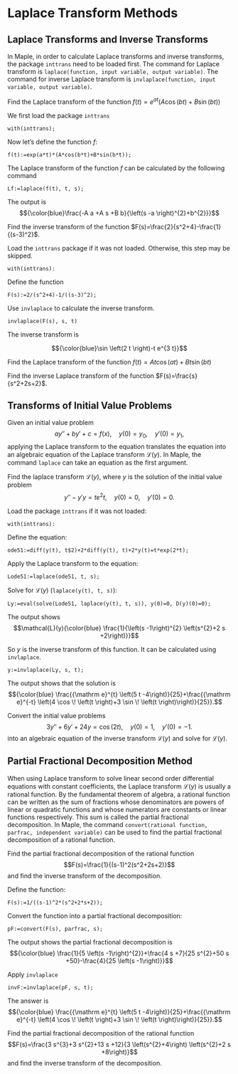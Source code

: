 # Laplace Transform Methods

## Laplace Transforms and Inverse Transforms

In Maple, in order to calculate Laplace transforms and inverse transforms, the package `inttrans` need to be loaded first. The command for Laplace transform is `laplace(function, input variable, output variable)`. The command for inverse Laplace transform is `invlaplace(function, input variable, output variable)`.

::: {.example}

Find the Laplace transform of the function $f(t)=e^{at}(A\cos(bt)+B\sin(bt))$

:::

::: {.solution}

We first load the package `inttrans`

```maple
with(inttrans);
```

Now let's define the function $f$:

```maple
f(t):=exp(a*t)*(A*cos(b*t)+B*sin(b*t));
```

The Laplace transform of the function $f$ can be calculated by the following command

```
Lf:=laplace(f(t), t, s);
```

The output is
$${\color{blue}\frac{-A a +A s +B b}{\left(s -a \right)^{2}+b^{2}}}$$

:::

::: {.example}

Find the inverse transform of the function $F(s)=\frac{2}{s^2+4}-\frac{1}{(s-3)^2}$.

:::

::: {.solution}

Load the `inttrans` package if it was not loaded. Otherwise, this step may be skipped.

```
with(inttrans):
```

Define the function

```
F(s):=2/(s^2+4)-1/((s-3)^2);
```

Use `invlaplace` to calculate the inverse transform.

```
invlaplace(F(s), s, t)
```

The inverse transform is

$${\color{blue}\sin \left(2 t \right)-t e^{3 t}}$$

:::

::: {.exercise}

Find the Laplace transform of the function $f(t)=At\cos(a t)+Bt\sin(b t)$

:::

::: {.exercise}

Find the inverse Laplace transform of the function $F(s)=\frac{s}{s^2+2s+2}$.

:::

## Transforms of Initial Value Problems

Given an initial value problem
$$ay''+by'+c=f(x), \quad y(0)=y_0,\quad y'(0)=y_1,$$
applying the Laplace transform to the equation translates the equation into an algebraic equation of the Laplace transform $\mathcal{L}(y)$. In Maple, the command `laplace` can take an equation as the first argument.

::: {.example}

Find the laplace transform $\mathcal{L}(y)$, where $y$ is the solution of the initial value problem
$$y''-y'y=te^2t, \quad y(0)=0, \quad y'(0)=0.$$

:::

::: {.solution}

Load the package `inttrans` if it was not loaded:

```
with(inttrans):
```

Define the equation:

```
ode51:=diff(y(t), t$2)+2*diff(y(t), t)+2*y(t)=t*exp(2*t);
```

Apply the Laplace transform to the equation:

```
Lode51:=laplace(ode51, t, s);
```

Solve for $\mathcal{L}(y)$ (`laplace(y(t), t, s)`):

```
Ly:=eval(solve(Lode51, laplace(y(t), t, s)), y(0)=0, D(y)(0)=0);
```

The output shows
$$\mathcal{L}(y){\color{blue} \frac{1}{\left(s -1\right)^{2} \left(s^{2}+2 s +2\right)}}$$

So $y$ is the inverse transform of this function. It can be calculated using `invlaplace`.

```
y:=invlaplace(Ly, s, t);
```

The output shows that the solution is
$${\color{blue} \frac{{\mathrm e}^{t} \left(5 t -4\right)}{25}+\frac{{\mathrm e}^{-t} \left(4 \cos \! \left(t \right)+3 \sin \! \left(t \right)\right)}{25}}.$$

:::

::: {.exercise}

Convert the initial value problems
$$3y''+6y'+24y=\cos(2t), \quad y(0)=1, \quad y'(0)=-1.$$
into an algebraic equation of the inverse transform $\mathcal{L}(y)$ and solve for $\mathcal{L}(y)$.

:::

## Partial Fractional Decomposition Method

When using Laplace transform to solve linear second order differential equations with constant coefficients, the Laplace transform $\mathcal{L}(y)$ is usually a rational function. By the fundamental theorem of algebra, a rational function can be written as the sum of fractions whose denominators are powers of linear or quadratic functions and whose numerators are constants or linear functions respectively. This sum is called the partial fractional decomposition. In Maple, the command `convert(rational function, parfrac, independent variable)` can be used to find the partial fractional decomposition of a rational function.

::: {.example}

Find the partial fractional decomposition of the rational function
$$F(s)=\frac{1}{(s-1)^2(s^2+2s+2)}$$
and find the inverse transform of the decomposition.

:::

::: {.solution}

Define the function:

```
F(s):=1/((s-1)^2*(s^2+2*s+2));
```

Convert the function into a partial fractional decomposition:

```
pF:=convert(F(s), parfrac, s);
```

The output shows the partial fractional decomposition is 
$${\color{blue} \frac{1}{5 \left(s -1\right)^{2}}+\frac{4 s +7}{25 s^{2}+50 s +50}-\frac{4}{25 \left(s -1\right)}}$$

Apply `invlaplace`

```
invF:=invlaplace(pF, s, t);
```

The answer is
$${\color{blue} \frac{{\mathrm e}^{t} \left(5 t -4\right)}{25}+\frac{{\mathrm e}^{-t} \left(4 \cos \! \left(t \right)+3 \sin \! \left(t \right)\right)}{25}}.$$

:::

::: {.exercise}

Find the partial fractional decomposition of the rational function
$$F(s)=\frac{3 s^{3}+3 s^{2}+13 s +12}{3 \left(s^{2}+4\right) \left(s^{2}+2 s +8\right)}$$
and find the inverse transform of the decomposition.

:::
